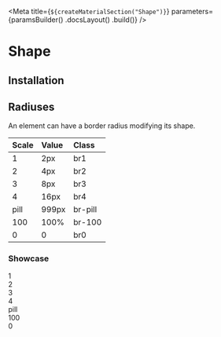 
<Meta
    title={`${createMaterialSection("Shape")}`}
    parameters={paramsBuilder()
        .docsLayout(<MaterialsLayout sourcePath="/packages/tachyons/src" />)
        .build()}
/>

# Shape

## Installation

<Installation />

## Radiuses

An element can have a border radius modifying its shape.

| Scale | Value | Class   |
| :---- | :---- | :----   |
| 1     | 2px   | br1     |
| 2     | 4px   | br2     |
| 3     | 8px   | br3     |
| 4     | 16px  | br4     |
| pill  | 999px | br-pill |
| 100   | 100%  | br-100  |
| 0     | 0     | br0     |

### Showcase

<div className="flex items-end mt6">
    <div className="mr5 flex flex-column">
        <div className="w13 h13 br1 overflow-hidden bg-cloud-200" alt="Astronaut floating in space" />
        <span className="dib tc mt1">1</span>
    </div>
    <div className="mr5 flex flex-column">
        <div className="w13 h13 br2 overflow-hidden bg-cloud-200" alt="Astronaut floating in space" />
        <span className="dib tc mt1">2</span>
    </div>
    <div className="mr5 flex flex-column">
        <div className="w13 h13 br3 overflow-hidden bg-cloud-200" alt="Astronaut floating in space" />
        <span className="dib tc mt1">3</span>
    </div>
    <div className="mr5 flex flex-column">
        <div className="w13 h13 br4 overflow-hidden bg-cloud-200" alt="Astronaut floating in space" />
        <span className="dib tc mt1">4</span>
    </div>
    <div className="mr5 flex flex-column">
        <div className="w13 h8 br-pill overflow-hidden bg-cloud-200" alt="Astronaut floating in space" />
        <span className="dib tc mt1">pill</span>
    </div>
    <div className="mr5 flex flex-column">
        <div className="w13 h13 br-100 overflow-hidden bg-cloud-200" alt="Astronaut floating in space" />
        <span className="dib tc mt1">100</span>
    </div>
    <div className="mr5 flex flex-column">
        <div className="w13 h13 br0 overflow-hidden bg-cloud-200" alt="Astronaut floating in space" />
        <span className="dib tc mt1">0</span>
    </div>
</div>
